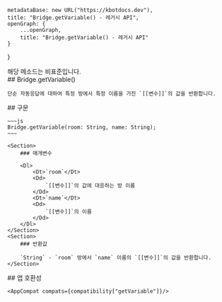 
    metadataBase: new URL("https://kbotdocs.dev"),
    title: "Bridge.getVariable() - 레거시 API",
    openGraph: {
        ...openGraph,
        title: "Bridge.getVariable() - 레거시 API"
    }
}

<Section>
    <Noti type={"nonStandard"}>
        해당 메소드는 비표준입니다.
    </Noti>
</Section>
<Section>
    ## Bridge.getVariable()

    단순 자동응답에 대하여 특정 방에서 특정 이름을 가진 `[[변수]]`의 값을 반환합니다.
</Section>
<Section>
    ## 구문

    ~~~js
    Bridge.getVariable(room: String, name: String);
    ~~~

    <Section>
        ### 매개변수

        <Dl>
            <Dt>`room`</Dt>
            <Dd>
                `[[변수]]`의 값에 대응하는 방 이름
            </Dd>
            <Dt>`name`</Dt>
            <Dd>
                `[[변수]]`의 이름
            </Dd>
        </Dl>
    </Section>
    <Section>
        ### 반환값

        `String` - `room` 방에서 `name` 이름의 `[[변수]]`의 값을 반환합니다.
    </Section>
</Section>
<Section>
    ## 앱 호환성

    <AppCompat compats={compatibility["getVariable"]}/>
</Section>